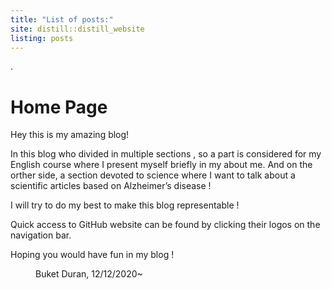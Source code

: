 ```yaml
---
title: "List of posts:"
site: distill::distill_website
listing: posts
---
```

  
.  
  
# Home Page
Hey this is my amazing blog! 

In this blog who divided in multiple sections , so a part is considered for my English course where I present myself briefly in my about me. And on the orther side, a section devoted to science where I want to talk about a scientific articles based on Alzheimer's disease ! 

I will try to do my best to make this blog representable !

Quick access to GitHub website can be found by clicking their logos on the navigation bar. 

Hoping you would have fun in my blog ! 

 ~ Buket Duran, 12/12/2020~

